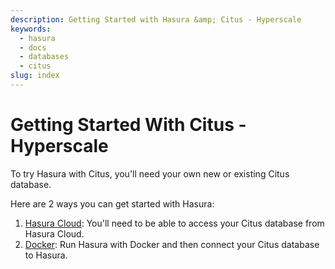 ```yaml
---
description: Getting Started with Hasura &amp; Citus - Hyperscale
keywords:
  - hasura
  - docs
  - databases
  - citus
slug: index
---
```


# Getting Started With Citus - Hyperscale

To try Hasura with Citus, you'll need your own new or existing Citus database.

Here are 2 ways you can get started with Hasura:

1.  [Hasura Cloud](/databases/postgres/citus-hyperscale-postgres/getting-started/cloud.mdx): You'll need to be able to
    access your Citus database from Hasura Cloud.
2.  [Docker](/databases/postgres/citus-hyperscale-postgres/getting-started/docker.mdx): Run Hasura with Docker and then
    connect your Citus database to Hasura.
